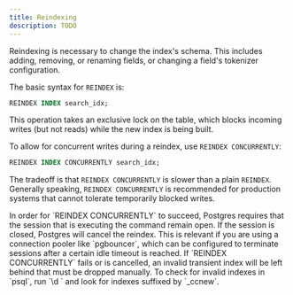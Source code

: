 ```yaml
---
title: Reindexing
description: TODO
---
```


Reindexing is necessary to change the index's schema. This includes adding, removing, or renaming fields, or changing a field's tokenizer
configuration.

The basic syntax for `REINDEX` is:

```sql
REINDEX INDEX search_idx;
```

This operation takes an exclusive lock on the table, which blocks incoming writes (but not reads) while the new index is being built.

To allow for concurrent writes during a reindex, use `REINDEX CONCURRENTLY`:

```sql
REINDEX INDEX CONCURRENTLY search_idx;
```

The tradeoff is that `REINDEX CONCURRENTLY` is slower than a plain `REINDEX`. Generally speaking, `REINDEX CONCURRENTLY` is recommended for
production systems that cannot tolerate temporarily blocked writes.

<Note>
  In order for `REINDEX CONCURRENTLY` to succeed, Postgres requires that the
  session that is executing the command remain open. If the session is closed,
  Postgres will cancel the reindex. This is relevant if you are using a
  connection pooler like `pgbouncer`, which can be configured to terminate
  sessions after a certain idle timeout is reached.
</Note>

<Note>
If `REINDEX CONCURRENTLY` fails or is cancelled, an invalid transient index will be left behind that must be dropped manually.
To check for invalid indexes in `psql`, run `\d <table_name>` and look for indexes suffixed by `_ccnew`.
</Note>
